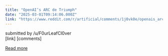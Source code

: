 ```yaml
---
title: "OpenAI’s ARC de Triumph"
date: "2025-03-01T09:14:06.000Z"
link: "https://www.reddit.com/r/artificial/comments/1j0vk0e/openais_arc_de_triumph/"
---
```


submitted by    /u/F0urLeafCl0ver  
 [link]   [comments]

[Read more](https://www.reddit.com/r/artificial/comments/1j0vk0e/openais_arc_de_triumph/)
